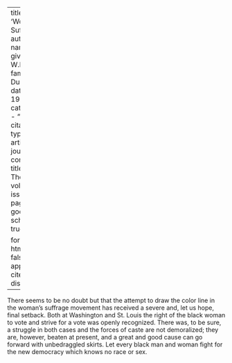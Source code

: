 
---
title: 'Woman''s Suffrage'
author:
  - name:
      given: W.E.B.
      family: Du Bois
date: May 1913
categories: 
  - ""
citation: 
  type: article-journal
  container-title: The Crisis
  volume: 6
  issue: 1
  page: 29
google-scholar: true

format:
  html:
    toc: false
    appendix-cite-as: display
---



There seems to be no doubt but that the attempt to draw the color line in the woman's suffrage movement has received a severe and, let us hope, final setback. Both at Washington and St. Louis the right of the black woman to vote and strive for a vote was openly recognized. There was, to be sure, a struggle in both cases and the forces of caste are not demoralized; they are, however, beaten at present, and a great and good cause can go forward with unbedraggled skirts. Let every black man and woman fight for the new democracy which knows no race or sex.

